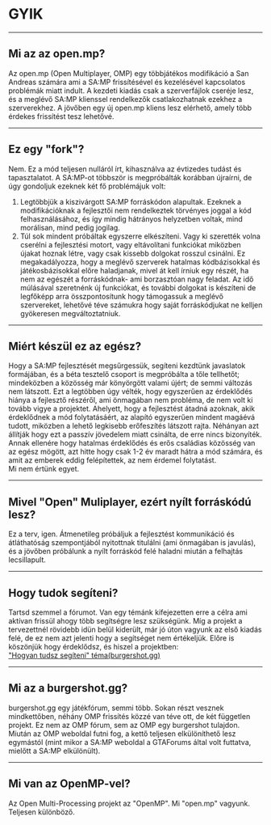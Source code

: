 <h1>GYIK</h1>

<hr />
<h2>Mi az az open.mp?</h2>
Az open.mp (Open Multiplayer, OMP) egy többjátékos modifikáció a San Andreas számára ami a SA:MP frissítésével és kezelésével kapcsolatos problémák miatt indult. A kezdeti kiadás csak a szerverfájlok cseréje lesz, és a meglévő SA:MP klienssel rendelkezők csatlakozhatnak ezekhez a szerverekhez. A jövőben egy új open.mp kliens lesz elérhető, amely több érdekes frissítést tesz lehetővé.
<hr />
<h2>Ez egy "fork"?</h2>
Nem. Ez a mód teljesen nulláról írt, kihasználva az évtizedes tudást és tapasztalatot. A SA:MP-ot többször is megpróbálták korábban újraírni, de úgy gondoljuk ezeknek két fő problémájuk volt:
<ol>
  <li>Legtöbbjük a kiszivárgott SA:MP forráskódon alapultak. Ezeknek a modifikációknak a fejlesztői nem rendelkeztek törvényes joggal a kód felhasználásához, és így mindig hátrányos helyzetben voltak, mind morálisan, mind pedig jogilag.</li>
  <li>Túl sok mindent próbáltak egyszerre elkészíteni. Vagy ki szerették volna cserélni a fejlesztési motort, vagy eltávolítani funkciókat miközben újakat hoznak létre, vagy csak kissebb dolgokat rosszul csinálni. Ez megakadályozza, hogy a meglévő szerverek hatalmas kódbázisokkal és játékosbázisokkal előre haladjanak, mivel át kell írniuk egy részét, ha nem az egészét a forráskódnak- ami borzasztóan nagy feladat. Az idő múlásával szeretnénk új funkciókat, és további dolgokat is készíteni de legfőképp arra összpontosítunk hogy támogassuk a meglévő szervereket, lehetővé téve számukra hogy saját forráskódjukat ne kelljen gyökeresen megváltoztatniuk.</li>
</ol>
<hr />
<h2>Miért készül ez az egész?</h2>
Hogy a SA:MP fejlesztését megsűrgessük, segíteni kezdtünk javaslatok formájában, és a béta tesztelő csoport is megpróbálta a tőle tellhetőt; mindeközben a közösség már könyörgött valami újért; de semmi változás nem látszott. Ezt a legtöbben úgy vélték, hogy egyszerűen az érdeklődés hiánya a fejlesztő részéről, ami önmagában nem probléma, de nem volt ki tovább vigye a projektet. Ahelyett, hogy a fejlesztést átadná azoknak, akik érdeklődnek a mód folytatásáért, az alapító egyszerűen mindent magáévá tudott, miközben a lehető legkisebb erőfeszítés látszott rajta. Néhányan azt állítják hogy ezt a passzív jövedelem miatt csinálta, de erre nincs bizonyíték. Annak ellenére hogy hatalmas érdeklődés és erős családias közösség van az egész mögött, azt hitte hogy csak 1-2 év maradt hátra a mód számára, és amit az emberek eddig felépítettek, az nem érdemel folytatást. 
<br />
Mi nem értünk egyet.
<hr />
<h2>Mivel "Open" Muliplayer, ezért nyílt forráskódú lesz?</h2>
Ez a terv, igen. Átmenetileg próbáljuk a fejlesztést kommunikáció és átláthatóság szempontjából nyitottnak titulálni (ami önmagában is javulás), és a jövőben próbálunk a nyílt forráskód felé haladni miután a felhajtás lecsillapult.
<hr />
<h2>Hogy tudok segíteni?</h2>
Tartsd szemmel a fórumot. Van egy témánk kifejezetten erre a célra ami aktívan frissül ahogy több segítségre lesz szükségünk. Míg a projekt a tervezettnél rövidebb idün belül kiderült, már jó úton vagyunk az első kiadás felé, de ez nem azt jelenti hogy a segítséget nem értékeljük. Előre is köszönjük hogy érdeklődsz, és hiszel a projektben:
<br />
<a href="https://www.burgershot.gg/showthread.php?tid=99">
  <u>"Hogyan tudsz segíteni" téma(burgershot.gg)</u>
</a>
<hr />
<h2>Mi az a burgershot.gg?</h2>
burgershot.gg egy játékfórum, semmi több. Sokan részt vesznek mindkettőben, néhány OMP frissítés közzé van téve ott, de két független projekt. Ez nem az OMP fórum, sem az OMP egy burgershot tulajdon. Miután az OMP weboldal futni fog, a kettő teljesen elkülöníthető lesz egymástól (mint mikor a SA:MP weboldal a GTAForums által volt futtatva, mielőtt a SA:MP elkülönült).
<hr />
<h2>Mi van az OpenMP-vel?</h2>
Az Open Multi-Processing projekt az "OpenMP". Mi "open.mp" vagyunk. Teljesen különböző.
